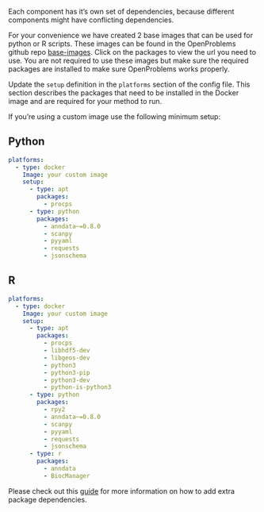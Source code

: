 Each component has it's own set of dependencies, because different components might have conflicting dependencies.

For your convenience we have created 2 base images that can be used for python or R scripts. These images can be found in the OpenProblems github repo [base-images](https://github.com/openproblems-bio/base-images).
Click on the packages to view the url you need to use. You are not required to use these images but make sure the required packages are installed to make sure OpenProblems works properly.

Update the `setup` definition in the `platforms` section of the config file.
This section describes the packages that need to be installed in the Docker image and are required for your method to run.

If you're using a custom image use the following minimum setup:

::: {.panel-tabset}
## Python
```yaml
platforms:
  - type: docker
    Image: your custom image
    setup:
      - type: apt
        packages:
          - procps
      - type: python
        packages:
          - anndata~=0.8.0
          - scanpy
          - pyyaml
          - requests
          - jsonschema
```

## R

```yaml
platforms:
  - type: docker
    Image: your custom image
    setup:
      - type: apt
        packages:
          - procps
          - libhdf5-dev
          - libgeos-dev
          - python3
          - python3-pip
          - python3-dev
          - python-is-python3
      - type: python
        packages:
          - rpy2
          - anndata~=0.8.0
          - scanpy
          - pyyaml
          - requests
          - jsonschema
      - type: r
        packages:
          - anndata
          - BiocManager
```

:::

Please check out this [guide](https://viash.io/guide/component/add-dependencies.html) for more information on how to add extra package dependencies.